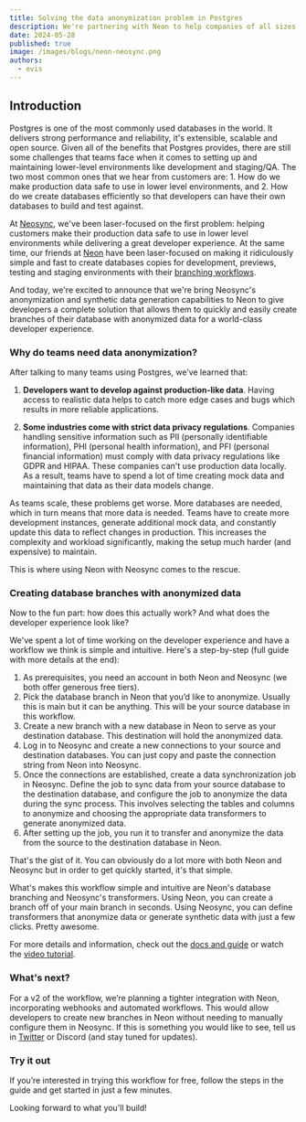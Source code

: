 ```yaml
---
title: Solving the data anonymization problem in Postgres
description: We're partnering with Neon to help companies of all sizes easily anonymize their sensitive data in Postgres for a better developer experience
date: 2024-05-28
published: true
image: /images/blogs/neon-neosync.png
authors:
  - evis
---
```


## Introduction

Postgres is one of the most commonly used databases in the world. It delivers strong performance and reliability, it's extensible, scalable and open source. Given all of the benefits that Postgres provides, there are still some challenges that teams face when it comes to setting up and maintaining lower-level environments like development and staging/QA. The two most common ones that we hear from customers are: 1. How do we make production data safe to use in lower level environments, and 2. How do we create databases efficiently so that developers can have their own databases to build and test against.

At [Neosync](https://www.neosync.dev), we've been laser-focused on the first problem: helping customers make their production data safe to use in lower level environments while delivering a great developer experience. At the same time, our friends at [Neon](https://neon.tech) have been laser-focused on making it ridiculously simple and fast to create databases copies for development, previews, testing and staging environments with their [branching workflows](https://neon.tech/flow).

And today, we're excited to announce that we're bring Neosync's anonymization and synthetic data generation capabilities to Neon to give developers a complete solution that allows them to quickly and easily create branches of their database with anonymized data for a world-class developer experience.

### Why do teams need data anonymization?

After talking to many teams using Postgres, we’ve learned that:

1. **Developers want to develop against production-like data**. Having access to realistic data helps to catch more edge cases and bugs which results in more reliable applications.

2. **Some industries come with strict data privacy regulations**. Companies handling sensitive information such as PII (personally identifiable information), PHI (personal health information), and PFI (personal financial information) must comply with data privacy regulations like GDPR and HIPAA. These companies can't use production data locally. As a result, teams have to spend a lot of time creating mock data and maintaining that data as their data models change.

As teams scale, these problems get worse. More databases are needed, which in turn means that more data is needed. Teams have to create more development instances, generate additional mock data, and constantly update this data to reflect changes in production. This increases the complexity and workload significantly, making the setup much harder (and expensive) to maintain.

This is where using Neon with Neosync comes to the rescue.

### Creating database branches with anonymized data

Now to the fun part: how does this actually work? And what does the developer experience look like?

We've spent a lot of time working on the developer experience and have a workflow we think is simple and intuitive. Here's a step-by-step (full guide with more details at the end):

1. As prerequisites, you need an account in both Neon and Neosync (we both offer generous free tiers).
2. Pick the database branch in Neon that you’d like to anonymize. Usually this is main but it can be anything. This will be your source database in this workflow.
3. Create a new branch with a new database in Neon to serve as your destination database. This destination will hold the anonymized data.
4. Log in to Neosync and create a new connections to your source and destination databases. You can just copy and paste the connection string from Neon into Neosync.
5. Once the connections are established, create a data synchronization job in Neosync. Define the job to sync data from your source database to the destination database, and configure the job to anonymize the data during the sync process. This involves selecting the tables and columns to anonymize and choosing the appropriate data transformers to generate anonymized data.
6. After setting up the job, you run it to transfer and anonymize the data from the source to the destination database in Neon.

That's the gist of it. You can obviously do a lot more with both Neon and Neosync but in order to get quickly started, it's that simple.

What's makes this workflow simple and intuitive are Neon's database branching and Neosync's transformers. Using Neon, you can create a branch off of your main branch in seconds. Using Neosync, you can define transformers that anonymize data or generate synthetic data with just a few clicks. Pretty awesome.

For more details and information, check out the [docs and guide](https://neon.tech/docs/guides/neosync-anonymize) or watch the [video tutorial](https://www.youtube.com/watch?v=IcoOpnAcO1Y).

### What's next?

For a v2 of the workflow, we’re planning a tighter integration with Neon, incorporating webhooks and automated workflows. This would allow developers to create new branches in Neon without needing to manually configure them in Neosync. If this is something you would like to see, tell us in [Twitter](https://x.com/neosynccloud) or Discord (and stay tuned for updates).

### Try it out

If you’re interested in trying this workflow for free, follow the steps in the guide and get started in just a few minutes.

Looking forward to what you'll build!
